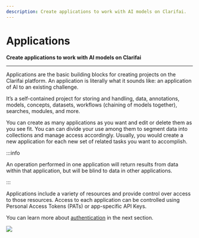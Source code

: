```yaml
---
description: Create applications to work with AI models on Clarifai.
---
```


# Applications

**Create applications to work with AI models on Clarifai**
<hr />

Applications are the basic building blocks for creating projects on the Clarifai platform. An application is literally what it sounds like: an application of AI to an existing challenge. 

It’s a self-contained project for storing and handling, data, annotations, models, concepts, datasets, workflows (chaining of models together), searches, modules, and more.

You can create as many applications as you want and edit or delete them as you see fit. You can can divide your use among them to segment data into collections and manage access accordingly. 
Usually, you would create a new application for each new set of related tasks you want to accomplish.

:::info

An operation performed in one application will return results from data within that application, but will be blind to data in other applications. 

:::

Applications include a variety of resources and provide control over access to those resources. Access to each application can be controlled using Personal Access Tokens (PATs) or app-specific API Keys.

You can learn more about [authentication](../authentication/) in the next section.

![](/img/applications.jpg)

